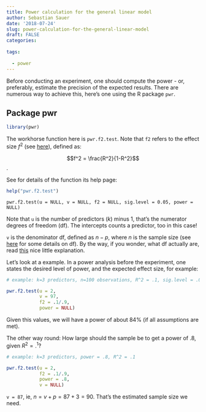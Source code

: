 ```yaml
---
title: Power calculation for the general linear model
author: Sebastian Sauer
date: '2018-07-24'
slug: power-calculation-for-the-general-linear-model
draft: FALSE
categories:
  
tags:
  
  - power
---
```



Before conducting an experiment, one should compute the power - or, preferably, estimate the precision of the expected results. There are numerous way to achieve this, here's one using the R package `pwr`.


## Package pwr

```r
library(pwr)
```


The workhorse function here is `pwr.f2.test`. Note that `f2` refers to the effect size $f^2$ (see [here](https://en.wikipedia.org/wiki/Effect_size#Cohen's_%C6%922)), defined as:

$$f^2 = \frac{R^2}{1-R^2}$$.


See for details of the function its help page:
```r
help("pwr.f2.test")
```


```
pwr.f2.test(u = NULL, v = NULL, f2 = NULL, sig.level = 0.05, power = NULL)
```

Note that `u` is the number of predictors ($k$) minus 1, that's the numerator degrees of freedom (df). The intercepts counts a predictor, too in this case!

`v` is the denominator df, defined as $n-p$, where $n$ is the sample size (see [here](https://math.stackexchange.com/questions/617735/multiple-regression-degrees-of-freedom-f-test) for some details on df).
By the way, if you wonder, what df actually are, read [this](https://www.quora.com/How-can-I-explain-degrees-of-freedom-simply-and-clearly) nice little explanation.

Let's look at a example. In a power analysis before the experiment, one states the desired level of power, and the expected effect size, for example:

```r
# example: k=3 predictors, n=100 observations, R^2 = .1, sig.level = .05 (default)

pwr.f2.test(u = 2,
            v = 97,
            f2 = .1/.9,
            power = NULL)
```

Given this values, we will have a power of about 84% (if all assumptions are met).


The other way round: How large should the sample be to get a power of .8, given $R^2=.^1$?

```r
# example: k=3 predictors, power = .8, R^2 = .1

pwr.f2.test(u = 2,
            f2 = .1/.9,
            power = .8,
            v = NULL)

```

`v = 87`, ie, $n=v+p=87+3=90$. That's the estimated sample size we need.



